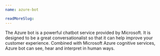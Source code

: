 ```yaml
---
name: azure-bot

readMoreSlug:
---
```


The Azure bot is a powerful chatbot service provided by Microsoft. It is designed to be a great conversationalist so that it can help improve your customer experience. Combined with Microsoft Azure cognitive services, Azure bot can see, hear and interpret in human ways.